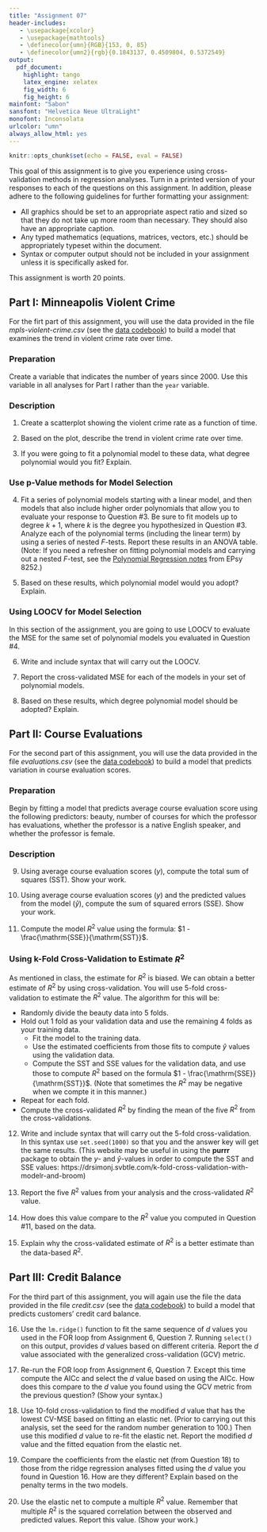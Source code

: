 ```yaml
---
title: "Assignment 07"
header-includes:
   - \usepackage{xcolor}
   - \usepackage{mathtools}
   - \definecolor{umn}{RGB}{153, 0, 85}
   - \definecolor{umn2}{rgb}{0.1843137, 0.4509804, 0.5372549}
output: 
  pdf_document:
    highlight: tango
    latex_engine: xelatex
    fig_width: 6
    fig_height: 6
mainfont: "Sabon"
sansfont: "Helvetica Neue UltraLight"
monofont: Inconsolata
urlcolor: "umn"
always_allow_html: yes
---
```


```r
knitr::opts_chunk$set(echo = FALSE, eval = FALSE)
```

This goal of this assignment is to give you experience using cross-validation methods in regression analyses. Turn in a printed version of your responses to each of the questions on this assignment. In addition, please adhere to the following guidelines for further formatting your assignment: 

- All graphics should be set to an appropriate aspect ratio and sized so that they do not take up more room than necessary. They should also have an appropriate caption.
- Any typed mathematics (equations, matrices, vectors, etc.) should be appropriately typeset within the document.
- Syntax or computer output should not be included in your assignment unless it is specifically asked for.

This assignment is worth 20 points. 



## Part I: Minneapolis Violent Crime

For the firt part of this assignment, you will use the data provided in the file *mpls-violent-crime.csv* (see the [data codebook](http://zief0002.github.io/epsy-8264/codebooks/mpls-violent-crime.html)) to build a model that examines the trend in violent crime rate over time.


### Preparation

Create a variable that indicates the number of years since 2000. Use this variable in all analyses for Part I rather than the `year` variable.

### Description

1. Create a scatterplot showing the violent crime rate as a function of time.  

2. Based on the plot, describe the trend in violent crime rate over time.

3. If you were going to fit a polynomial model to these data, what degree polynomial would you fit? Explain.

### Use p-Value methods for Model Selection

4. Fit a series of polynomial models starting with a linear model, and then models that also include higher order polynomials that allow you to evaluate your response to Question \#3. Be sure to fit models up to degree $k+1$, where $k$ is the degree you hypothesized in Question \#3. Analyze each of the polynomial terms (including the linear term) by using a series of nested *F*-tests. Report these results in an ANOVA table. (Note: If you need a refresher on fitting polynomial models and carrying out a nested *F*-test, see the [Polynomial Regression notes](https://zief0002.github.io/epsy-8252/#schedule) from EPsy 8252.)

5. Based on these results, which polynomial model would you adopt? Explain.

### Using LOOCV for Model Selection

In this section of the assignment, you are going to use LOOCV to evaluate the MSE for the same set of polynomial models you evaluated in Question \#4. 

6. Write and include syntax that will carry out the LOOCV.

7. Report the cross-validated MSE for each of the models in your set of polynomial models.

8. Based on these results, which degree polynomial model should be adopted? Explain.
 

## Part II: Course Evaluations

For the second part of this assignment, you will use the data provided in the file *evaluations.csv* (see the [data codebook](http://zief0002.github.io/epsy-8264/codebooks/evaluations.html)) to build a model that predicts variation in course evaluation scores.


### Preparation

Begin by fitting a model that predicts average course evaluation score using the following predictors: beauty, number of courses for which the professor has evaluations, whether the professor is a native English speaker, and whether the professor is female.

### Description

9. Using average course evaluation scores ($y$), compute the total sum of squares (SST). Show your work.

10. Using average course evaluation scores ($y$) and the predicted values from the model ($\hat{y}$), compute the sum of squared errors (SSE). Show your work.

11. Compute the model $R^2$ value using the formula: $1 - \frac{\mathrm{SSE}}{\mathrm{SST}}$.

### Using k-Fold Cross-Validation to Estimate $R^2$

As mentioned in class, the estimate for $R^2$ is biased. We can obtain a better estimate of $R^2$ by using cross-validation. You will use 5-fold cross-validation to estimate the $R^2$ value. The algorithm for this will be:

- Randomly divide the beauty data into 5 folds.
- Hold out 1 fold as your validation data and use the remaining 4 folds as your training data.
  + Fit the model to the training data.
  + Use the estimated coefficients from those fits to compute $\hat{y}$ values using the validation data. 
  + Compute the SST and SSE values for the validation data, and use those to compute $R^2$ based on the formula $1 - \frac{\mathrm{SSE}}{\mathrm{SST}}$. (Note that sometimes the $R^2$ may be negative when we compte it in this manner.)
- Repeat for each fold.
- Compute the cross-validated $R^2$ by finding the mean of the five $R^2$ from the cross-validations.


12. Write and include syntax that will carry out the 5-fold cross-validation. In this syntax use `set.seed(1000)` so that you and the answer key will get the same results. (This website may be useful in using the **purrr** package to obtain the $y$- and $\hat{y}$-values in order to compute the SST and SSE values: https://drsimonj.svbtle.com/k-fold-cross-validation-with-modelr-and-broom)

13. Report the five $R^2$ values from your analysis and the cross-validated $R^2$ value. 

14. How does this value compare to the $R^2$ value you computed in Question \#11, based on the data. 

15. Explain why the cross-validated estimate of $R^2$ is a better estimate than the data-based $R^2$.


## Part III: Credit Balance

For the third part of this assignment, you will again use the file the data provided in the file *credit.csv* (see the [data codebook](http://zief0002.github.io/epsy-8264/codebooks/credit.html)) to build a model that predicts customers' credit card balance.

16. Use the `lm.ridge()` function to fit the same sequence of *d* values you used in the FOR loop from Assignment 6, Question 7. Running `select()` on this output, provides *d* values based on different criteria. Report the *d* value associated with the generalized cross-validation (GCV) metric.

17. Re-run the FOR loop from Assignment 6, Question 7. Except this time compute the AICc and select the *d* value based on using the AICc. How does this compare to the *d* value you found using the GCV metric from the previous question? (Show your syntax.)

18. Use 10-fold cross-validation to find the modified *d* value that has the lowest CV-MSE based on fitting an elastic net. (Prior to carrying out this analysis, set the seed for the random number generation to 100.) Then use this modified *d* value to re-fit the elastic net. Report the modified *d* value and the fitted equation from the elastic net. 

19. Compare the coefficients from the elastic net (from Question 18) to those from the ridge regression analyses fitted using the *d* value you found in Question 16. How are they different? Explain based on the penalty terms in the two models.

20. Use the elastic net to compute a multiple $R^2$ value. Remember that multiple $R^2$ is the squared correlation between the observed and predicted values. Report this value. (Show your work.)
